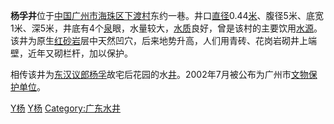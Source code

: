 {{文物保护单位
| 级别 = 市县级
| 省名 = 广东省
| 市/县名 = 广州市
| 图片 = 
| 名称 = 杨孚井
| 编号 = 
| 分类 = 古建筑
| 所在 = [[广州市|广州市]][[海珠区|海珠区]]下渡东约
| 时代 = [[东汉|东汉]]
| 登录 = 2002年
}}
'''杨孚井'''位于[[中国|中国]][[广州市|广州市]][[海珠区|海珠区]][[下渡村|下渡村]]东约一巷。井口[[直径|直径]]0.44[[米_(單位)|米]]、腹径5米、底宽1米、深5米，井底有4个[[泉|泉]]眼，水量较大，[[水质|水质]]良好，曾是该村的主要饮用[[水源|水源]]。该井为原生[[红砂岩|红砂岩]]层中天然凹穴，后来地势升高，人们用青砖、花岗岩砌井上端壁，近年又砌栏杆，加以保护。

相传该井为[[东汉|东汉]][[议郎|议郎]][[杨孚|杨孚]]故宅后花园的水[[井|井]]。2002年7月被公布为广州市[[文物保护单位|文物保护单位]]。

[[Category:广州市文物保护单位|Y杨]]
[[Category:海珠区|Y杨]]
[[Category:广东水井|Category:广东水井]]